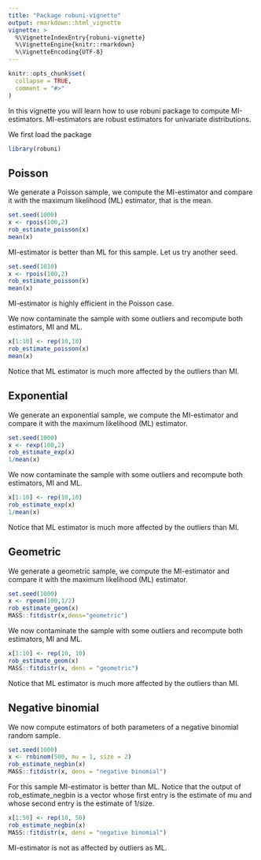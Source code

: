```yaml
---
title: "Package robuni-vignette"
output: rmarkdown::html_vignette
vignette: >
  %\VignetteIndexEntry{robuni-vignette}
  %\VignetteEngine{knitr::rmarkdown}
  %\VignetteEncoding{UTF-8}
---
```


```r
knitr::opts_chunk$set(
  collapse = TRUE,
  comment = "#>"
)
```

In this vignette you will learn how to use robuni package to compute MI-estimators. MI-estimators are robust estimators for univariate distributions.

We first load the package

```r
library(robuni)
```

## Poisson

We generate a Poisson sample, we compute the MI-estimator and compare it with the maximum likelihood (ML) estimator, that is the mean.
```r
set.seed(1000)
x <- rpois(100,2)
rob_estimate_poisson(x)
mean(x)
```
MI-estimator is better than ML for this sample. Let us try another seed.
```r
set.seed(1010)
x <- rpois(100,2)
rob_estimate_poisson(x)
mean(x)
```


MI-estimator is highly efficient in the Poisson case. 


We now contaminate the sample with some outliers and recompute both estimators, MI and ML.

```r
x[1:10] <- rep(10,10) 
rob_estimate_poisson(x)
mean(x)
```

Notice that ML estimator is much more affected by the outliers than MI.

## Exponential

We generate an exponential sample, we compute the MI-estimator and compare it with the maximum likelihood (ML) estimator.
```r
set.seed(1000)
x <- rexp(100,2)
rob_estimate_exp(x)
1/mean(x)
```

We now contaminate the sample with some outliers and recompute both estimators, MI and ML.

```r
x[1:10] <- rep(10,10) 
rob_estimate_exp(x)
1/mean(x)
```

Notice that ML estimator is much more affected by the outliers than MI.


## Geometric

We generate a geometric sample, we compute the MI-estimator and compare it with the maximum likelihood (ML) estimator.
```r
set.seed(1000)
x <- rgeom(100,1/2)
rob_estimate_geom(x)
MASS::fitdistr(x,dens="geometric")
 ```

We now contaminate the sample with some outliers and recompute both estimators, MI and ML.

```r
x[1:10] <- rep(10, 10) 
rob_estimate_geom(x)
MASS::fitdistr(x, dens = "geometric")
```

Notice that ML estimator is much more affected by the outliers than MI.

## Negative binomial

We now compute estimators of both parameters of a negative binomial random sample.

```r
set.seed(1000)
x <- rnbinom(500, mu = 1, size = 2)
rob_estimate_negbin(x)
MASS::fitdistr(x, dens = "negative binomial")
```

For this sample MI-estimator is better than ML.
Notice that the output of rob_estimate_negbin is a vector whose first entry is the estimate of mu and whose second entry is the estimate of 1/size.

```r
x[1:50] <- rep(10, 50) 
rob_estimate_negbin(x)
MASS::fitdistr(x, dens = "negative binomial")
```

MI-estimator is not as affected by outliers as ML.
